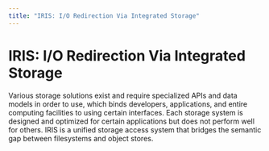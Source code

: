 ```yaml
---
title: "IRIS: I/O Redirection Via Integrated Storage"
---
```



# IRIS: I/O Redirection Via Integrated Storage

<ProjectBadges projectId="iris" />

Various storage solutions exist and require specialized APIs and data models in order to use, which binds developers,
applications, and entire computing facilities to using certain interfaces. Each storage system is designed and optimized
for certain applications but does not perform well for others. IRIS is a unified storage access system that bridges
the semantic gap between filesystems and object stores.
